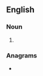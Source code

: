 {{also|Sharpers}}
==English==

===Noun===
{{head|en|noun form}}

# {{plural of|en|sharper}}

===Anagrams===
* {{anagrams|en|a=aehprrss|harpress|phrasers}}